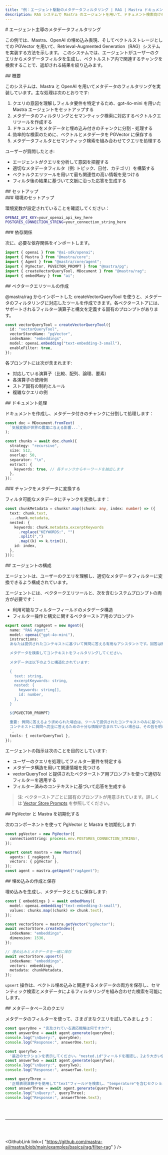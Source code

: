 ```yaml
---
title: "例：エージェント駆動のメタデータフィルタリング | RAG | Mastra ドキュメント"
description: RAG システムで Mastra のエージェントを用いて、ドキュメント検索向けのメタデータフィルタを構築・適用する例。
---
```




<div id="agent-driven-metadata-filtering">
  # エージェント主導のメタデータフィルタリング
</div>

この例では、Mastra、OpenAI の埋め込み表現、そしてベクトルストレージとしての PGVector を用いて、Retrieval-Augmented Generation（RAG）システムを実装する方法を示します。
このシステムでは、エージェントがユーザーのクエリからメタデータフィルタを生成し、ベクトルストア内で関連するチャンクを検索することで、返却される結果を絞り込みます。

<div id="overview">
  ## 概要
</div>

このシステムは、Mastra と OpenAI を用いてメタデータのフィルタリングを実装しています。主な処理は次のとおりです:

1. クエリの意図を理解しフィルタ要件を特定するため、gpt-4o-mini を用いた Mastra エージェントをセットアップする
2. メタデータのフィルタリングとセマンティック検索に対応するベクトルクエリツールを作成する
3. ドキュメントをメタデータと埋め込み付きのチャンクに分割・処理する
4. 効率的な検索のために、ベクトルとメタデータを PGVector に保存する
5. メタデータフィルタとセマンティック検索を組み合わせてクエリを処理する

ユーザーが質問したとき:

- エージェントがクエリを分析して意図を把握する
- 適切なメタデータフィルタ（例: トピック、日付、カテゴリ）を構築する
- ベクトルクエリツールを用いて最も関連性の高い情報を見つける
- フィルタ後の結果に基づいて文脈に沿った応答を生成する

<div id="setup">
  ## セットアップ
</div>

<div id="environment-setup">
  ### 環境のセットアップ
</div>

環境変数が設定されていることを確認してください：

```bash title=".env"
OPENAI_API_KEY=your_openai_api_key_here
POSTGRES_CONNECTION_STRING=your_connection_string_here
```


<div id="dependencies">
  ### 依存関係
</div>

次に、必要な依存関係をインポートします。

```typescript copy showLineNumbers title="index.ts"
import { openai } from "@ai-sdk/openai";
import { Mastra } from "@mastra/core";
import { Agent } from "@mastra/core/agent";
import { PgVector, PGVECTOR_PROMPT } from "@mastra/pg";
import { createVectorQueryTool, MDocument } from "@mastra/rag";
import { embedMany } from "ai";
```


<div id="vector-query-tool-creation">
  ## ベクタークエリツールの作成
</div>

@mastra/rag からインポートした createVectorQueryTool を使うと、メタデータのフィルタリングに対応したツールを作成できます。各ベクターストアには、サポートされるフィルター演算子と構文を定義する固有のプロンプトがあります。

```typescript copy showLineNumbers{9} title="index.ts"
const vectorQueryTool = createVectorQueryTool({
  id: "vectorQueryTool",
  vectorStoreName: "pgVector",
  indexName: "embeddings",
  model: openai.embedding("text-embedding-3-small"),
  enableFilter: true,
});
```

各プロンプトには次が含まれます:

* 対応している演算子（比較、配列、論理、要素）
* 各演算子の使用例
* ストア固有の制約とルール
* 複雑なクエリの例


<div id="document-processing">
  ## ドキュメント処理
</div>

ドキュメントを作成し、メタデータ付きのチャンクに分割して処理します：

```typescript copy showLineNumbers{17} title="index.ts"
const doc = MDocument.fromText(
  `気候変動が世界の農業に与える影響...`,
);

const chunks = await doc.chunk({
  strategy: "recursive",
  size: 512,
  overlap: 50,
  separator: "\n",
  extract: {
    keywords: true, // 各チャンクからキーワードを抽出します
  },
});
```


<div id="transform-chunks-into-metadata">
  ### チャンクをメタデータに変換する
</div>

フィルタ可能なメタデータにチャンクを変換します：

```typescript copy showLineNumbers{31} title="index.ts"
const chunkMetadata = chunks?.map((chunk: any, index: number) => ({
  text: chunk.text,
  ...chunk.metadata,
  nested: {
    keywords: chunk.metadata.excerptKeywords
      .replace("KEYWORDS:", "")
      .split(",")
      .map((k) => k.trim()),
    id: index,
  },
}));
```


<div id="agent-configuration">
  ## エージェントの構成
</div>

エージェントは、ユーザーのクエリを理解し、適切なメタデータフィルターに変換できるよう構成されています。

エージェントには、ベクタークエリツールと、次を含むシステムプロンプトの両方が必要です：

* 利用可能なフィルターフィールドのメタデータ構造
* フィルター操作と構文に関するベクターストア用のプロンプト

```typescript copy showLineNumbers{43} title="index.ts"
export const ragAgent = new Agent({
  name: "RAG Agent",
  model: openai("gpt-4o-mini"),
  instructions: `
  あなたは提供されたコンテキストに基づいて質問に答える有用なアシスタントです。回答は簡潔かつ関連性の高いものにしてください。

  メタデータを検索してコンテキストをフィルタリングしてください。
  
  メタデータは以下のように構造化されています:

  {
    text: string,
    excerptKeywords: string,
    nested: {
      keywords: string[],
      id: number,
    },
  }

  ${PGVECTOR_PROMPT}

  重要: 質問に答えるよう求められた場合は、ツールで提供されたコンテキストのみに基づいて回答してください。
  コンテキストに質問へ完全に答えるための十分な情報が含まれていない場合は、その旨を明示的に述べてください。
  `,
  tools: { vectorQueryTool },
});
```

エージェントの指示は次のことを目的としています:

* ユーザーのクエリを処理してフィルター要件を特定する
* メタデータ構造を用いて関連情報を見つける
* vectorQueryTool と提供されたベクターストア用プロンプトを使って適切なフィルターを適用する
* フィルター済みのコンテキストに基づいて応答を生成する

> 注: ベクターストアごとに固有のプロンプトが用意されています。詳しくは [Vector Store Prompts](/docs/rag/retrieval#vector-store-prompts) を参照してください。


<div id="instantiate-pgvector-and-mastra">
  ## PgVector と Mastra を初期化する
</div>

次のコンポーネントを使って PgVector と Mastra を初期化します:

```typescript copy showLineNumbers{69} title="index.ts"
const pgVector = new PgVector({
  connectionString: process.env.POSTGRES_CONNECTION_STRING!,
});

export const mastra = new Mastra({
  agents: { ragAgent },
  vectors: { pgVector },
});
const agent = mastra.getAgent("ragAgent");
```


<div id="creating-and-storing-embeddings">
  ## 埋め込みの作成と保存
</div>

埋め込みを生成し、メタデータとともに保存します:

```typescript copy showLineNumbers{78} title="index.ts"
const { embeddings } = await embedMany({
  model: openai.embedding("text-embedding-3-small"),
  values: chunks.map((chunk) => chunk.text),
});

const vectorStore = mastra.getVector("pgVector");
await vectorStore.createIndex({
  indexName: "embeddings",
  dimension: 1536,
});

// 埋め込みとメタデータを一緒に保存
await vectorStore.upsert({
  indexName: "embeddings",
  vectors: embeddings,
  metadata: chunkMetadata,
});
```

`upsert` 操作は、ベクトル埋め込みと関連するメタデータの両方を保存し、セマンティック検索とメタデータによるフィルタリングを組み合わせた検索を可能にします。


<div id="metadata-based-querying">
  ## メタデータベースのクエリ
</div>

メタデータのフィルターを使って、さまざまなクエリを試してみましょう：

```typescript copy showLineNumbers{96} title="index.ts"
const queryOne = "言及されている適応戦略は何ですか?";
const answerOne = await agent.generate(queryOne);
console.log("\nQuery:", queryOne);
console.log("Response:", answerOne.text);

const queryTwo =
  '最近のセクションを表示してください。"nested.id"フィールドを確認し、2より大きい値を返してください。';
const answerTwo = await agent.generate(queryTwo);
console.log("\nQuery:", queryTwo);
console.log("Response:", answerTwo.text);

const queryThree =
  '正規表現演算子を使用して"text"フィールドを検索し、"temperature"を含むセクションを見つけてください。';
const answerThree = await agent.generate(queryThree);
console.log("\nQuery:", queryThree);
console.log("Response:", answerThree.text);
```

<br />

<br />

<hr className="dark:border-[#404040] border-gray-300" />

<br />

<br />

<GithubLink
  link={
"https://github.com/mastra-ai/mastra/blob/main/examples/basics/rag/filter-rag"
}
/>
